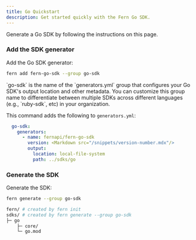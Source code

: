 ```yaml
---
title: Go Quickstart
description: Get started quickly with the Fern Go SDK.
---
```


Generate a Go SDK by following the instructions on this page. 

<Markdown src="/products/sdks/snippets/setup-fern-folder-callout.mdx"/>

<Steps>

<Markdown src="/products/sdks/snippets/pass-fern-check.mdx"/>

### Add the SDK generator

Add the Go SDK generator:

```bash
fern add fern-go-sdk --group go-sdk
```
<Note>
  `go-sdk` is the name of the `generators.yml` group that configures your Go
  SDK's output location and other metadata. You can customize this group name to
  differentiate between multiple SDKs across different languages (e.g.,
   `ruby-sdk`, etc) in your organization.
</Note>

This command adds the following to `generators.yml`:

```yaml
  go-sdk:
    generators:
      - name: fernapi/fern-go-sdk
        version: <Markdown src="/snippets/version-number.mdx"/>
        output:
          location: local-file-system
          path: ../sdks/go
```

### Generate the SDK

  Generate the SDK:

  ```bash
  fern generate --group go-sdk
  ```

  <Markdown src="/products/sdks/snippets/generate-sdk.mdx"/>

```bash
fern/ # created by fern init
sdks/ # created by fern generate --group go-sdk
├─ go
    ├─ core/
    └─ go.mod
```
</Steps>